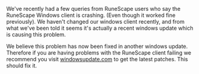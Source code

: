 {{Update|date = 28 November 2002}}

We've recently had a few queries from RuneScape users who say the RuneScape Windows client is crashing. (Even though it worked fine previously). We haven't changed our windows client recently, and from what we've been told it seems it's actually a recent windows update which is causing this problem. 

We believe this problem has now been fixed in another windows update. Therefore if you are having problems with the RuneScape client failing we recommend you visit <span class=plainlinks>[http://windowsupdate.com windowsupdate.com]</span> to get the latest patches. This should fix it.

[[Category:Updates|{{PAGENAME}}]]
